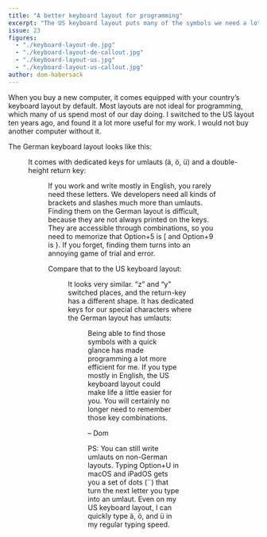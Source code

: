 ```yaml
---
title: "A better keyboard layout for programming"
excerpt: "The US keyboard layout puts many of the symbols we need a lot when coding on their own dedicated keys."
issue: 23
figures:
  - "./keyboard-layout-de.jpg"
  - "./keyboard-layout-de-callout.jpg"
  - "./keyboard-layout-us.jpg"
  - "./keyboard-layout-us-callout.jpg"
author: dom-habersack
---
```


When you buy a new computer, it comes equipped with your country’s keyboard layout by default. Most layouts are not ideal for programming, which many of us spend most of our day doing. I switched to the US layout ten years ago, and found it a lot more useful for my work. I would not buy another computer without it.

The German keyboard layout looks like this:

<Figure
  alt="The full German keyboard layout"
  caption="The full German keyboard layout"
  fluid={props.figures['keyboard-layout-de']}
/>

It comes with dedicated keys for umlauts (ä, ö, ü) and a double-height return key:

<Figure
  alt="The right section of the German keyboard layout"
  caption="The right section of the German keyboard layout"
  fluid={props.figures['keyboard-layout-de-callout']}
/>

If you work and write mostly in English, you rarely need these letters. We developers need all kinds of brackets and slashes much more than umlauts. Finding them on the German layout is difficult, because they are not always printed on the keys. They are accessible through combinations, so you need to memorize that Option+5 is [ and Option+9 is }. If you forget, finding them turns into an annoying game of trial and error.

Compare that to the US keyboard layout:

<Figure
  alt="The full US keyboard layout"
  caption="The full US keyboard layout"
  fluid={props.figures['keyboard-layout-us']}
/>

It looks very similar. “z” and “y” switched places, and the return-key has a different shape. It has dedicated keys for our special characters where the German layout has umlauts:

<Figure
  alt="The right section of the US keyboard layout"
  caption="The right section of the US keyboard layout"
  fluid={props.figures['keyboard-layout-us-callout']}
/>

Being able to find those symbols with a quick glance has made programming a lot more efficient for me. If you type mostly in English, the US keyboard layout could make life a little easier for you. You will certainly no longer need to remember those key combinations.

– Dom

PS: You can still write umlauts on non-German layouts. Typing Option+U in macOS and iPadOS gets you a set of dots (¨) that turn the next letter you type into an umlaut. Even on my US keyboard layout, I can quickly type ä, ö, and ü in my regular typing speed.
